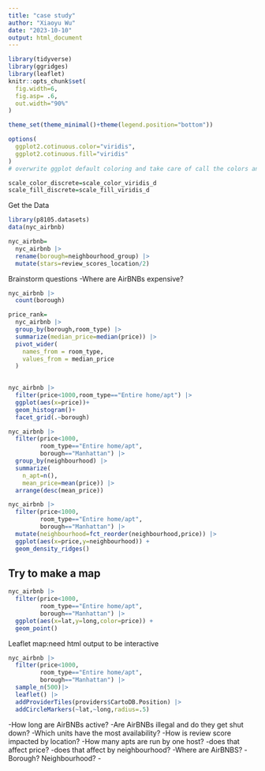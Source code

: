```yaml
---
title: "case study"
author: "Xiaoyu Wu"
date: "2023-10-10"
output: html_document
---
```



```r
library(tidyverse)
library(ggridges)
library(leaflet)
knitr::opts_chunk$set(
  fig.width=6,
  fig.asp= .6,
  out.width="90%"
)

theme_set(theme_minimal()+theme(legend.position="bottom"))

options(
  ggplot2.cotinuous.color="viridis",
  ggplot2.cotinuous.fill="viridis"
)
# overwrite ggplot default coloring and take care of call the colors and fills 

scale_color_discrete=scale_color_viridis_d
scale_fill_discrete=scale_fill_viridis_d
```
Get the Data 
```r
library(p8105.datasets)
data(nyc_airbnb)

nyc_airbnb=
  nyc_airbnb |> 
  rename(borough=neighbourhood_group) |> 
  mutate(stars=review_scores_location/2)
```

Brainstorm questions
-Where are AirBNBs expensive?

```r
nyc_airbnb |>
  count(borough)
```

```r
price_rank=
  nyc_airbnb |>
  group_by(borough,room_type) |>
  summarize(median_price=median(price)) |>
  pivot_wider(
    names_from = room_type,
    values_from = median_price
  )
  
```

```r
nyc_airbnb |>
  filter(price<1000,room_type=="Entire home/apt") |>
  ggplot(aes(x=price))+
  geom_histogram()+
  facet_grid(.~borough)
```

```r
nyc_airbnb |>
  filter(price<1000,
         room_type=="Entire home/apt",
         borough=="Manhattan") |> 
  group_by(neighbourhood) |> 
  summarize(
    n_apt=n(),
    mean_price=mean(price)) |> 
  arrange(desc(mean_price))
```

```r
nyc_airbnb |>
  filter(price<1000,
         room_type=="Entire home/apt",
         borough=="Manhattan") |> 
  mutate(neighbourhood=fct_reorder(neighbourhood,price)) |> 
  ggplot(aes(x=price,y=neighbourhood)) +
  geom_density_ridges() 
```

## Try to make a map
```r
nyc_airbnb |>
  filter(price<1000,
         room_type=="Entire home/apt",
         borough=="Manhattan") |> 
  ggplot(aes(x=lat,y=long,color=price)) +
  geom_point()
```
Leaflet map:need html output to be interactive 
```r
nyc_airbnb |>
  filter(price<1000,
         room_type=="Entire home/apt",
         borough=="Manhattan") |>
  sample_n(500)|> 
  leaflet() |> 
  addProviderTiles(providers$CartoDB.Position) |> 
  addCircleMarkers(~lat,~long,radius=.5)
```

-How long are AirBNBs active?
-Are AirBNBs illegal and do they get shut down?
-Which units have the most availability?
-How is review score impacted by location?
-How many apts are run by one host?
   -does that affect price?
   -does that affect by neighbourhood?
-Where are AirBNBS?
   -Borough? Neighbourhood?
   -
